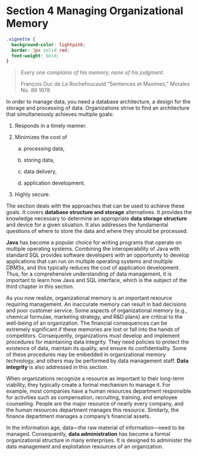 # Section 4 Managing Organizational Memory {.unnumbered}

```css
.vignette {
  background-color: lightpink;
  border: 3px solid red;
  font-weight: bold;
}
```

> *Every one complains of his memory, none of his judgment.*
>
> François Duc de La Rochefoucauld "Sentences et Maximes," Morales No. 89 1678

In order to manage data, you need a database architecture, a design for
the storage and processing of data. Organizations strive to find an
architecture that simultaneously achieves multiple goals:

1.  Responds in a timely manner.

2.  Minimizes the cost of

    a. processing data,
    
    b. storing data,

    c. data delivery,

    d. application development.

3.  Highly secure.

The section deals with the approaches that can be used to achieve these
goals. It covers **database structure and storage** alternatives. It
provides the knowledge necessary to determine an appropriate **data
storage structure** and device for a given situation. It also addresses
the fundamental questions of where to store the data and where they
should be processed.

**Java** has become a popular choice for writing programs that operate
on multiple operating systems. Combining the interoperability of Java
with standard SQL provides software developers with an opportunity to
develop applications that can run on multiple operating systems and
multiple DBMSs, and this typically reduces the cost of application
development. Thus, for a comprehensive understanding of data management,
it is important to learn how Java and SQL interface, which is the
subject of the third chapter in this section.

As you now realize, organizational memory is an important resource
requiring management. An inaccurate memory can result in bad decisions
and poor customer service. Some aspects of organizational memory (e.g.,
chemical formulae, marketing strategy, and R&D plans) are critical to
the well-being of an organization. The financial consequences can be
extremely significant if these memories are lost or fall into the hands
of competitors. Consequently, organizations must develop and implement
procedures for maintaining data integrity. They need policies to protect
the existence of data, maintain its quality, and ensure its
confidentiality. Some of these procedures may be embedded in
organizational memory technology, and others may be performed by data
management staff. **Data integrity** is also addressed in this section.

When organizations recognize a resource as important to their long-term
viability, they typically create a formal mechanism to manage it. For
example, most companies have a human resources department responsible
for activities such as compensation, recruiting, training, and employee
counseling. People are the major resource of nearly every company, and
the human resources department manages this resource. Similarly, the
finance department manages a company's financial assets.

In the information age, data---the raw material of information---need to
be managed. Consequently, **data administration** has become a formal
organizational structure in many enterprises. It is designed to
administer the data management and exploitation resources of an
organization.